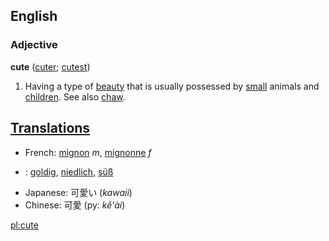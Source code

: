 ==English==
===Adjective===
'''cute''' ([[cuter]]; [[cutest]])
#Having a type of [[beauty]] that is usually possessed by [[small]] animals and [[children]]. See also [[chaw]].

==[[Translation]]s==
*French: [[mignon]] ''m'', [[mignonne]] ''f''
*{{de}}: [[goldig]], [[niedlich]], [[süß]]
*Japanese: 可愛い (''kawaii'')
*Chinese: 可愛 (py: ''kě'ài'')
[[pl:cute]]